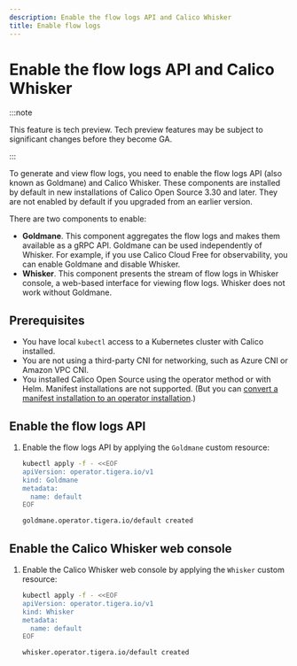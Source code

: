 ```yaml
---
description: Enable the flow logs API and Calico Whisker
title: Enable flow logs
---
```


# Enable the flow logs API and Calico Whisker

:::note

This feature is tech preview. Tech preview features may be subject to significant changes before they become GA.

:::

To generate and view flow logs, you need to enable the flow logs API (also known as Goldmane) and Calico Whisker.
These components are installed by default in new installations of Calico Open Source 3.30 and later.
They are not enabled by default if you upgraded from an earlier version.

There are two components to enable:
* **Goldmane**.
  This component aggregates the flow logs and makes them available as a gRPC API.
  Goldmane can be used independently of Whisker.
  For example, if you use Calico Cloud Free for observability, you can enable Goldmane and disable Whisker.
* **Whisker**.
  This component presents the stream of flow logs in Whisker console, a web-based interface for viewing flow logs.
  Whisker does not work without Goldmane.

## Prerequisites

* You have local `kubectl` access to a Kubernetes cluster with Calico installed.
* You are not using a third-party CNI for networking, such as Azure CNI or Amazon VPC CNI.
* You installed Calico Open Source using the operator method or with Helm.
  Manifest installations are not supported.
  (But you can [convert a manifest installation to an operator installation](../operations/operator-migration.mdx).)

## Enable the flow logs API

1. Enable the flow logs API by applying the `Goldmane` custom resource:

   ```bash
   kubectl apply -f - <<EOF
   apiVersion: operator.tigera.io/v1
   kind: Goldmane
   metadata:
     name: default
   EOF
   ```
   ```bash title="Expected output"
   goldmane.operator.tigera.io/default created
   ```

## Enable the Calico Whisker web console

1. Enable the Calico Whisker web console by applying the `Whisker` custom resource:

   ```bash
   kubectl apply -f - <<EOF
   apiVersion: operator.tigera.io/v1
   kind: Whisker
   metadata:
     name: default
   EOF
   ```
   ```bash title="Expected output"
   whisker.operator.tigera.io/default created
   ```